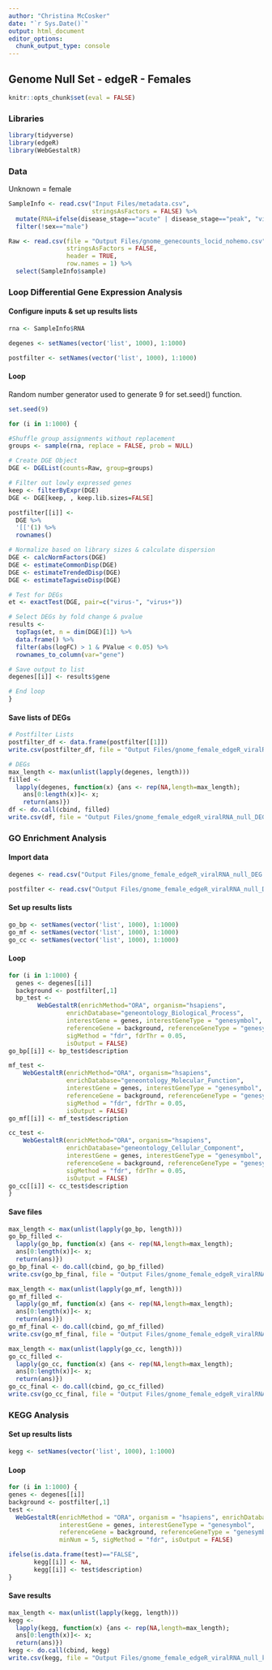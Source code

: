 ```yaml
---
author: "Christina McCosker"
date: "`r Sys.Date()`"
output: html_document
editor_options: 
  chunk_output_type: console
---
```


## Genome Null Set - edgeR -  Females
```r
knitr::opts_chunk$set(eval = FALSE)
```

### Libraries
```r
library(tidyverse)
library(edgeR)
library(WebGestaltR)
```

### Data
Unknown = female
```r
SampleInfo <- read.csv("Input Files/metadata.csv", 
                       stringsAsFactors = FALSE) %>% 
  mutate(RNA=ifelse(disease_stage=="acute" | disease_stage=="peak", "virus+", "virus-")) %>% 
  filter(!sex=="male")

Raw <- read.csv(file = "Output Files/gnome_genecounts_locid_nohemo.csv", 
                stringsAsFactors = FALSE,
                header = TRUE, 
                row.names = 1) %>% 
  select(SampleInfo$sample)
```

### Loop Differential Gene Expression Analysis

#### Configure inputs & set up results lists
```r
rna <- SampleInfo$RNA

degenes <- setNames(vector('list', 1000), 1:1000)

postfilter <- setNames(vector('list', 1000), 1:1000)
```


#### Loop
Random number generator used to generate 9 for set.seed() function.

```r
set.seed(9)

for (i in 1:1000) {

#Shuffle group assignments without replacement
groups <- sample(rna, replace = FALSE, prob = NULL)

# Create DGE Object
DGE <- DGEList(counts=Raw, group=groups)

# Filter out lowly expressed genes
keep <- filterByExpr(DGE)
DGE <- DGE[keep, , keep.lib.sizes=FALSE]

postfilter[[i]] <- 
  DGE %>% 
  '[['(1) %>% 
  rownames()

# Normalize based on library sizes & calculate dispersion
DGE <- calcNormFactors(DGE)
DGE <- estimateCommonDisp(DGE)
DGE <- estimateTrendedDisp(DGE)
DGE <- estimateTagwiseDisp(DGE)

# Test for DEGs
et <- exactTest(DGE, pair=c("virus-", "virus+"))

# Select DEGs by fold change & pvalue
results <- 
  topTags(et, n = dim(DGE)[1]) %>% 
  data.frame() %>% 
  filter(abs(logFC) > 1 & PValue < 0.05) %>% 
  rownames_to_column(var="gene")

# Save output to list
degenes[[i]] <- results$gene

# End loop
}
```


#### Save lists of DEGs
```r
# Postfilter Lists
postfilter_df <- data.frame(postfilter[[1]])
write.csv(postfilter_df, file = "Output Files/gnome_female_edgeR_viralRNA_null_DEG_postfilter.csv", row.names = FALSE)

# DEGs
max_length <- max(unlist(lapply(degenes, length)))
filled <-
  lapply(degenes, function(x) {ans <- rep(NA,length=max_length);
    ans[0:length(x)]<- x;
    return(ans)})
df <- do.call(cbind, filled)
write.csv(df, file = "Output Files/gnome_female_edgeR_viralRNA_null_DEG.csv", row.names = FALSE)
```


### GO Enrichment Analysis

#### Import data 
```r
degenes <- read.csv("Output Files/gnome_female_edgeR_viralRNA_null_DEG.csv")

postfilter <- read.csv("Output Files/gnome_female_edgeR_viralRNA_null_DEG_postfilter.csv")
```

#### Set up results lists
```r
go_bp <- setNames(vector('list', 1000), 1:1000)
go_mf <- setNames(vector('list', 1000), 1:1000)
go_cc <- setNames(vector('list', 1000), 1:1000)
```


#### Loop
```r
for (i in 1:1000) {
  genes <- degenes[[i]]
  background <- postfilter[,1]
  bp_test <- 
        WebGestaltR(enrichMethod="ORA", organism="hsapiens", 
                enrichDatabase="geneontology_Biological_Process",
                interestGene = genes, interestGeneType = "genesymbol", 
                referenceGene = background, referenceGeneType = "genesymbol", 
                sigMethod = "fdr", fdrThr = 0.05, 
                isOutput = FALSE)
go_bp[[i]] <- bp_test$description

mf_test <- 
    WebGestaltR(enrichMethod="ORA", organism="hsapiens", 
                enrichDatabase="geneontology_Molecular_Function",
                interestGene = genes, interestGeneType = "genesymbol", 
                referenceGene = background, referenceGeneType = "genesymbol", 
                sigMethod = "fdr", fdrThr = 0.05, 
                isOutput = FALSE)
go_mf[[i]] <- mf_test$description

cc_test <- 
    WebGestaltR(enrichMethod="ORA", organism="hsapiens", 
                enrichDatabase="geneontology_Cellular_Component",
                interestGene = genes, interestGeneType = "genesymbol", 
                referenceGene = background, referenceGeneType = "genesymbol", 
                sigMethod = "fdr", fdrThr = 0.05, 
                isOutput = FALSE)    
go_cc[[i]] <- cc_test$description
}
```

#### Save files
```r
max_length <- max(unlist(lapply(go_bp, length)))
go_bp_filled <-
  lapply(go_bp, function(x) {ans <- rep(NA,length=max_length);
  ans[0:length(x)]<- x;
  return(ans)})
go_bp_final <- do.call(cbind, go_bp_filled)
write.csv(go_bp_final, file = "Output Files/gnome_female_edgeR_viralRNA_null_GO_bp.csv", row.names = FALSE)

max_length <- max(unlist(lapply(go_mf, length)))
go_mf_filled <-
  lapply(go_mf, function(x) {ans <- rep(NA,length=max_length);
  ans[0:length(x)]<- x;
  return(ans)})
go_mf_final <- do.call(cbind, go_mf_filled)
write.csv(go_mf_final, file = "Output Files/gnome_female_edgeR_viralRNA_null_GO_mf.csv", row.names = FALSE)

max_length <- max(unlist(lapply(go_cc, length)))
go_cc_filled <-
  lapply(go_cc, function(x) {ans <- rep(NA,length=max_length);
  ans[0:length(x)]<- x;
  return(ans)})
go_cc_final <- do.call(cbind, go_cc_filled)
write.csv(go_cc_final, file = "Output Files/gnome_female_edgeR_viralRNA_null_GO_cc.csv", row.names = FALSE)
```


### KEGG Analysis

#### Set up results lists
```r
kegg <- setNames(vector('list', 1000), 1:1000)
```

#### Loop
```r
for (i in 1:1000) {
genes <- degenes[[i]]
background <- postfilter[,1]
test <-
  WebGestaltR(enrichMethod = "ORA", organism = "hsapiens", enrichDatabase = "pathway_KEGG",
              interestGene = genes, interestGeneType = "genesymbol", 
              referenceGene = background, referenceGeneType = "genesymbol", 
              minNum = 5, sigMethod = "fdr", isOutput = FALSE)

ifelse(is.data.frame(test)=="FALSE", 
       kegg[[i]] <- NA, 
       kegg[[i]] <- test$description)
}
```

#### Save results
```r
max_length <- max(unlist(lapply(kegg, length)))
kegg <-
  lapply(kegg, function(x) {ans <- rep(NA,length=max_length);
  ans[0:length(x)]<- x;
  return(ans)})
kegg <- do.call(cbind, kegg)
write.csv(kegg, file = "Output Files/gnome_female_edgeR_viralRNA_null_kegg.csv", row.names = FALSE)
```
